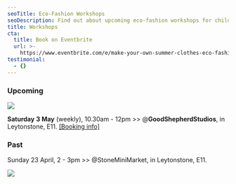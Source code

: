 ```yaml
---
seoTitle: Eco-Fashion Workshops
seoDescription: Find out about upcoming eco-fashion workshops for children in East London.
title: Workshops
cta:
  title: Book on Eventbrite
  url: >-
    https://www.eventbrite.com/e/make-your-own-summer-clothes-eco-fashion-kids-workshop-tickets-1309797572799
testimonial:
  - {}
---
```


### Upcoming

![](/9.png)

**Saturday** **3 May** (weekly), 10.30am - 12pm >> @**GoodShepherdStudios**, in Leytonstone, E11. [\[Booking info\]](https://www.eventbrite.com/e/eco-fashion-kids-workshop-tickets-1331503626189?aff=oddtdtcreator)

### Past

Sunday 23 April, 2 - 3pm >> @StoneMiniMarket, in Leytonstone, E11.

![](</Blog IMG internal-3.webp>)
